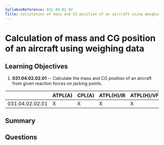 ```yaml
---
SyllabusReference: 031.04.02.02
Title: Calculation of mass and CG position of an aircraft using weighing data
---
```


# Calculation of mass and CG position of an aircraft using weighing data

## Learning Objectives

1. **031.04.02.02.01** -- Calculate the mass and CG position of an aircraft from
   given reaction forces on jacking points.

|                 | ATPL(A) | CPL(A) | ATPL(H)/IR | ATPL(H)/VFR | CPL(H) | IR  | CBIR(A) |
| --------------- | ------- | ------ | ---------- | ----------- | ------ | --- | ------- |
| 031.04.02.02.01 | X       | X      | X          | X           | X      |     |         |

## Summary

## Questions
